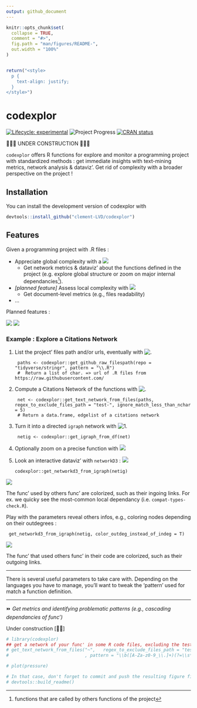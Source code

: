 ```yaml
---
output: github_document
---
```


```r
knitr::opts_chunk$set(
  collapse = TRUE,
  comment = "#>",
  fig.path = "man/figures/README-",
  out.width = "100%"
)


return("<style>
  p {
    text-align: justify;
  }
</style>")

```

# codexplor
<!-- badges: start -->
[![Lifecycle: experimental](https://img.shields.io/badge/lifecycle-experimental-orange.svg)](https://lifecycle.r-lib.org/articles/stages.html#experimental)
![Project Progress](https://img.shields.io/badge/R-black)
[![CRAN status](https://www.r-pkg.org/badges/version/codexplor)](https://CRAN.R-project.org/package=codexplor)
<!-- badges: end -->

🧰🔧🔨 UNDER CONSTRUCTION 🧰🔧🔨

`codexplor` offers R functions for explore and monitor a programming project with standardized methods : get immediate insights with text-mining metrics, network analysis & dataviz'. Get rid of complexity with a broader perspective on the project !

## Installation
You can install the development version of codexplor with

``` r
devtools::install_github("clement-LVD/codexplor")
```

## Features
Given a programming project with .R files :

- Appreciate global complexity with a ![](https://img.shields.io/badge/{Method}-bold?style=flat&logoColor=black&logoSize=2&label=Citations Network of internal dependencies&labelColor=black&color=green)
    - Get network metrics & dataviz' about the functions defined in the project (e.g. explore global structure or zoom on major internal dependancies^[functions that are called by others functions of the project]).
- *[planned feature]* Assess local complexity with  ![](https://img.shields.io/badge/{Method}-bold?style=flat&logoColor=black&logoSize=2&label=Text-mining metrics&labelColor=grey&color=yellow)
  - Get document-level metrics (e.g., files readability)
- ...

Planned features : 

![](https://img.shields.io/badge/{Export}-bold?style=flat&logoColor=black&logoSize=2&label=Reporting&labelColor=orange&color=black)
![](https://img.shields.io/badge/{Export}-bold?style=flat&logoColor=black&logoSize=2&label=Network-advanced&labelColor=orange&color=black)

### Example : Explore a Citations Network 

1. List the project' files path and/or urls, eventually with ![.](https://img.shields.io/badge/{Scraping}-bold?style=flat&logoColor=black&logoSize=2&label=get_github_raw_filespath()&labelColor=green&color=black)


        paths <- codexplor::get_github_raw_filespath(repo = "tidyverse/stringr", pattern = "\\.R")
        #  Return a list of char. => url of .R files from https://raw.githubusercontent.com/ 


2. Compute a Citations Network of the functions with   ![.](https://img.shields.io/badge/{Method}-bold?style=flat&logoColor=black&logoSize=2&label=get_text_network_from_files()&labelColor=yellow&color=black)

        net <- codexplor::get_text_network_from_files(paths,  regex_to_exclude_files_path = "test-", ignore_match_less_than_nchar = 5)
        # Return a data.frame, edgelist of a citations network

3. Turn it into a directed `igraph`  network with ![1.](https://img.shields.io/badge/{igraph}-bold?style=flat&logoColor=black&logoSize=2&label=get_igraph_from_df()&labelColor=green&color=black)

        netig <- codexplor::get_igraph_from_df(net) 

5. Optionally zoom on a precise function with 
![](https://img.shields.io/badge/{igraph}-bold?style=flat&logoColor=black&logoSize=2&label=filter_igraph_egonetwork()&labelColor=green&color=black)

4. Look an interactive dataviz' with `networkD3` : ![](https://img.shields.io/badge/{Dataviz}-bold?style=flat&logoColor=black&logoSize=2&label=get_networkd3_from_igraph()&labelColor=yellow&color=black)

       codexplor::get_networkd3_from_igraph(netig) 


![](man/figures/example_net3d_dataviz.png)

The func' used by others func' are colorized, such as their ingoing links. For ex. we quicky see the most-common local dependancy (i.e. `compat-types-check.R`).

Play with the parameters reveal others infos, e.g., coloring nodes depending on their outdegrees :

     get_networkd3_from_igraph(netig, color_outdeg_instead_of_indeg = T) 

![](man/figures/example_net3d_dataviz2.png)

The func' that used others func' in their code are colorized, such as their outgoing links.

---

There is several useful parameters to take care with. Depending on the languages you have to manage, you'll want to tweak the 'pattern' used for match a function definition.

---




<!--
⏩ **4. Get an interactive `networkD3` HTML object**

 
`get_networkd3_from_igraph()` Return a list of 2 objects : 

1. a list named `'net3d'` with 2 data.frames, with the data used by `networkD3` (`'nodes'` and `'edges'`)

2. a networkD3::forceNetwork S3 class object named `'forcenetwork'`, an html interactive network dataviz'

-->



⏩ *Get metrics and identifying problematic patterns (e.g., cascading dependancies of func')*

Under construction [🔧🔨]

<!--
> `codexplor` help you to manage and analyze a programming project, giving you tools to figure out the big picture and to find the little wrench in the (net)work. 

> **Usecases 1.** As a head of a dozens of persons (non-tech) team', I have to dev' actively on the long run. codexplor help me to get the big picture of a large programming project quickly, with instant metrics & insights. Thanks to the network analysis and dataviz', I have deep insights about the project, such as for identifying theoritical vulnerability, for choosing where to start a polishing loop, but also for following a programming project over the long run. 

> **Usecases 2.** I can show the network or a small part of the network to the dev' and tech' profiles during our meetings or event prez'.

> **Usecases 3.** codexplor add insights on a particular function, as an help for the dev' when it come back on a project after a while (e.g., list all the local dependancies of a function and the functions that call it as a local dependancy).

-->
 
```r
# library(codexplor)
## get a network of your func' in some R code files, excluding the test- from testthat
# get_text_network_from_files("~",   regex_to_exclude_files_path = "test-"
#                             , pattern = "\\b([A-Za-z0-9_\\.]+)(?=\\s*(?:<-)\\s*function)" ) #here we define a capture-regex for extracting the texte before '<- function'

```


```r
# plot(pressure)

# In that case, don't forget to commit and push the resulting figure files, so they display on GitHub and CRAN.
# devtools::build_readme()
```

<!-- *Usecases of a quick programming project understanding*. codexplor goal is to *quickly* analyse your developing project, in order to *gain* time of comprehension, made your documentation, dataviz' of your project, etc. The features offered are crafted for coordinate large programming project, made helper func' for new colleagues and/or future you, formally identifying your higher-level func' and/or the most-frequently used as dependancies... and other handy features for priorizing your work by quickly figure out 'where' you have to pay attention. For example, before to change a parameter name in a func', you want to check what are the func' that used the one you want to modify. Same for changing the returned content or the behavior of a func' : you want to check which ones used this func' that you want to modify. You also want to offer an easy way to understand the chaining of your custom func'. -->
